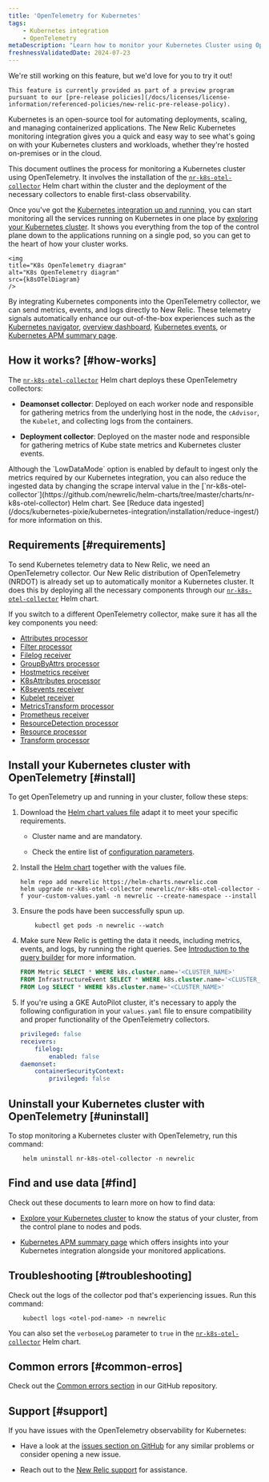 ```yaml
---
title: 'OpenTelemetry for Kubernetes'
tags:
    - Kubernetes integration
    - OpenTelemetry
metaDescription: "Learn how to monitor your Kubernetes Cluster using OpenTelemetry"
freshnessValidatedDate: 2024-07-23
---
```





<Callout title="preview">
    We're still working on this feature, but we'd love for you to try it out!
    
    This feature is currently provided as part of a preview program pursuant to our [pre-release policies](/docs/licenses/license-information/referenced-policies/new-relic-pre-release-policy).
</Callout>


Kubernetes is an open-source tool for automating deployments, scaling, and managing containerized applications. The New Relic Kubernetes monitoring integration gives you a quick and easy way to see what's going on with your Kubernetes clusters and workloads, whether they're hosted on-premises or in the cloud.

This document outlines the process for monitoring a Kubernetes cluster using OpenTelemetry. It involves the installation of the [`nr-k8s-otel-collector`](https://github.com/newrelic/helm-charts/tree/master/charts/nr-k8s-otel-collector) Helm chart within the cluster and the deployment of the necessary collectors to enable first-class observability.

Once you've got the [Kubernetes integration up and running](/install/kubernetes/), you can start monitoring all the services running on Kubernetes in one place by [exploring your Kubernetes cluster](/docs/kubernetes-pixie/kubernetes-integration/understand-use-data/kubernetes-cluster-explorer/). It shows you everything from the top of the control plane down to the applications running on a single pod, so you can get to the heart of how your cluster works.

    <img
    title="K8s OpenTelemetry diagram"
    alt="K8s OpenTelemetry diagram"
    src={k8sOTelDiagram}
    />

By integrating Kubernetes components into the OpenTelemetry collector, we can send metrics, events, and logs directly to New Relic. These telemetry signals automatically enhance our out-of-the-box experiences such as the [Kubernetes navigator](/docs/kubernetes-pixie/kubernetes-integration/understand-use-data/kubernetes-cluster-explorer/#navigator-preview), [overview dashboard](/docs/kubernetes-pixie/kubernetes-integration/understand-use-data/kubernetes-cluster-explorer/#cluster-overview-dashboard), [Kubernetes events](/docs/kubernetes-pixie/kubernetes-integration/understand-use-data/kubernetes-cluster-explorer/#browse-your-kubernetes-events), or [Kubernetes APM summary page](/docs/apm/apm-ui-pages/monitoring/kubernetes-summary-page/). 


## How it works? [#how-works]

The [`nr-k8s-otel-collector`](https://github.com/newrelic/helm-charts/tree/master/charts/nr-k8s-otel-collector) Helm chart deploys these OpenTelemetry collectors:

- **Deamonset collector**: Deployed on each worker node and responsible for gathering metrics from the underlying host in the node, the `cAdvisor`, the  `Kubelet`, and collecting logs from the containers.

- **Deployment collector**: Deployed on the master node and responsible for gathering metrics of Kube state metrics and Kubernetes cluster events.


<Callout variant="tip">
    Although the `LowDataMode` option is enabled by default to ingest only the metrics required by our Kubernetes integration, you can also reduce the ingested data by changing the scrape interval value in the [`nr-k8s-otel-collector`](https://github.com/newrelic/helm-charts/tree/master/charts/nr-k8s-otel-collector) Helm chart. See [Reduce data ingested](/docs/kubernetes-pixie/kubernetes-integration/installation/reduce-ingest/) for more information on this.
</Callout>


## Requirements [#requirements]

To send Kubernetes telemetry data to New Relic, we need an OpenTelemetry collector. Our New Relic distribution of OpenTelemetry (NRDOT) is already set up to automatically monitor a Kubernetes cluster. It does this by deploying all the necessary components through our [`nr-k8s-otel-collector`](https://github.com/newrelic/helm-charts/tree/master/charts/nr-k8s-otel-collector) Helm chart.

If you switch to a different OpenTelemetry collector, make sure it has all the key components you need:

- [Attributes processor](https://github.com/open-telemetry/opentelemetry-collector-contrib/tree/main/processor/attributesprocessor)
- [Filter processor](https://github.com/open-telemetry/opentelemetry-collector-contrib/tree/main/processor/filterprocessor)
- [Filelog receiver](https://github.com/open-telemetry/opentelemetry-collector-contrib/tree/main/receiver/filelogreceiver)
- [GroupByAttrs processor](https://github.com/open-telemetry/opentelemetry-collector-contrib/tree/main/processor/groupbyattrsprocessor)
- [Hostmetrics receiver](https://github.com/open-telemetry/opentelemetry-collector-contrib/tree/main/receiver/hostmetricsreceiver)
- [K8sAttributes processor](https://github.com/open-telemetry/opentelemetry-collector-contrib/tree/main/processor/k8sattributesprocessor)
- [K8sevents receiver](https://github.com/open-telemetry/opentelemetry-collector-contrib/tree/main/receiver/k8seventsreceiver)
- [Kubelet receiver](https://github.com/open-telemetry/opentelemetry-collector-contrib/tree/main/receiver/kubeletstatsreceiver)
- [MetricsTransform processor](https://github.com/open-telemetry/opentelemetry-collector-contrib/tree/main/processor/metricstransformprocessor)
- [Prometheus receiver](https://github.com/open-telemetry/opentelemetry-collector-contrib/tree/main/receiver/prometheusreceiver)
- [ResourceDetection processor](https://github.com/open-telemetry/opentelemetry-collector-contrib/tree/main/processor/resourcedetectionprocessor)
- [Resource processor](https://github.com/open-telemetry/opentelemetry-collector-contrib/tree/main/processor/resourceprocessor)
- [Transform processor](https://github.com/open-telemetry/opentelemetry-collector-contrib/tree/main/processor/transformprocessor)

## Install your Kubernetes cluster with OpenTelemetry [#install]

To get OpenTelemetry up and running in your cluster, follow these steps:

1. Download the [Helm chart values file](https://github.com/newrelic/helm-charts/tree/master/charts/nr-k8s-otel-collector/values.yaml#L20-L24) adapt it to meet your specific requirements.

    * Cluster name and <InlinePopover type="licenseKey" /> are mandatory.

    * Check the entire list of [configuration parameters](https://github.com/newrelic/helm-charts/tree/master/charts/nr-k8s-otel-collector#values).

2. Install the [Helm chart](https://github.com/newrelic/helm-charts/tree/master/charts/nr-k8s-otel-collector) together with the values file.

    ```shell
    helm repo add newrelic https://helm-charts.newrelic.com
    helm upgrade nr-k8s-otel-collector newrelic/nr-k8s-otel-collector -f your-custom-values.yaml -n newrelic --create-namespace --install
    ```

3. Ensure the pods have been successfully spun up.

    ```shell
        kubectl get pods -n newrelic --watch
    ````

4. Make sure New Relic is getting the data it needs, including metrics, events, and logs, by running the right queries. See [Introduction to the query builder](/docs/query-your-data/explore-query-data/query-builder/introduction-query-builder/) for more information.

    ```sql
    FROM Metric SELECT * WHERE k8s.cluster.name='<CLUSTER_NAME>'
    FROM InfrastructureEvent SELECT * WHERE k8s.cluster.name='<CLUSTER_NAME>'
    FROM Log SELECT * WHERE k8s.cluster.name='<CLUSTER_NAME>'
    ```

5. If you're using a GKE AutoPilot cluster, it's necessary to apply the following configuration in your `values.yaml` file to ensure compatibility and proper functionality of the OpenTelemetry collectors.

    ```yaml
    privileged: false
    receivers:
        filelog:
            enabled: false
    daemonset:
        containerSecurityContext:
            privileged: false
    ```

## Uninstall your Kubernetes cluster with OpenTelemetry [#uninstall]

To stop monitoring a Kubernetes cluster with OpenTelemetry, run this command:

```shell
    helm uninstall nr-k8s-otel-collector -n newrelic
```

## Find and use data [#find]

Check out these documents to learn more on how to find data:

- [Explore your Kubernetes cluster](/docs/kubernetes-pixie/kubernetes-integration/understand-use-data/kubernetes-cluster-explorer/) to know the status of your cluster, from the control plane to nodes and pods.

- [Kubernetes APM summary page](/docs/apm/apm-ui-pages/monitoring/kubernetes-summary-page/) which offers insights into your Kubernetes integration alongside your monitored applications.

## Troubleshooting [#troubleshooting]

Check out the logs of the collector pod that's experiencing issues. Run this command:

```shell
    kubectl logs <otel-pod-name> -n newrelic
```

You can also set the `verboseLog` parameter to `true` in the [`nr-k8s-otel-collector`](https://github.com/newrelic/helm-charts/tree/master/charts/nr-k8s-otel-collector#values) Helm chart.


## Common errors [#common-erros]

Check out the [Common errors section](https://github.com/newrelic/helm-charts/tree/master/charts/nr-k8s-otel-collector#common-errors) in our GitHub repository.

## Support [#support]

If you have issues with the OpenTelemetry observability for Kubernetes:

- Have a look at the [issues section on GitHub](https://github.com/newrelic/helm-charts/issues) for any similar problems or consider opening a new issue.

-  Reach out to the [New Relic support](https://support.newrelic.com/s/) for assistance.

